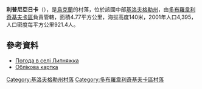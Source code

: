 {{coord|48|26|50|N|31|4|40|E|scale:100000_region:UA|display=title}}

'''利普尼亞日卡'''（{{lang-uk|Липняжка}}），是[[烏克蘭|烏克蘭]]的村落，位於該國中部[[基洛夫格勒州|基洛夫格勒州]]，由[[多布羅韋利奇基夫卡區|多布羅韋利奇基夫卡區]]負責管轄，面積4.77平方公里，海拔高度140米，2001年人口4,395，人口密度每平方公里921.4人。

==參考資料==
*[http://weather.in.ua/ua/kirovogradskaja/13387 Погода в селі Липняжка]{{Wayback|url=http://weather.in.ua/ua/kirovogradskaja/13387 |date=20200704103734 }}
* [http://gska2.rada.gov.ua/pls/z7502/A005?rdat1=11.11.2008&rf7571=16636 Облікова картка]{{dead link|date=2017年11月 |bot=InternetArchiveBot |fix-attempted=yes }}

{{DEFAULTSORT:Липняжка}}
[[Category:基洛夫格勒州村落|Category:基洛夫格勒州村落]]
[[Category:多布羅韋利奇基夫卡區村落|Category:多布羅韋利奇基夫卡區村落]]


{{Kirovohrad-geo-stub}}